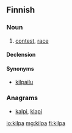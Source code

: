 ==Finnish==

===Noun===
{{fi-noun}}

# [[contest]], [[race]]

====Declension====
{{fi-decl-kala|kil|p|v}}

====Synonyms====
* [[kilpailu]]

===Anagrams===
* [[kalpi#Finnish|kalpi]], [[klapi#Finnish|klapi]]

[[io:kilpa]]
[[mg:kilpa]]
[[fi:kilpa]]